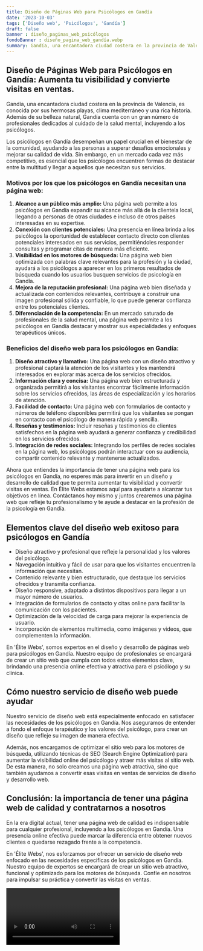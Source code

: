 ```yaml
---
title: Diseño de Páginas Web para Psicólogos en Gandía
date: '2023-10-03'
tags: ['Diseño web', 'Psicólogos', 'Gandía']
draft: false
banner : diseño_paginas_web_psicólogos
fondoBanner : diseño_pagina_web_gandía.webp
summary: Gandía, una encantadora ciudad costera en la provincia de Valencia, es conocida por sus hermosas playas, clima mediterráneo y una rica historia. Además de su belleza natural, Gandía cuenta con un gran número de profesionales dedicados al cuidado de la salud mental, incluyendo a los psicólogos. 
---
```


## Diseño de Páginas Web para Psicólogos en Gandía: Aumenta tu visibilidad y convierte visitas en ventas.

Gandía, una encantadora ciudad costera en la provincia de Valencia, es conocida por sus hermosas playas, clima mediterráneo y una rica historia. Además de su belleza natural, Gandía cuenta con un gran número de profesionales dedicados al cuidado de la salud mental, incluyendo a los psicólogos. 

Los psicólogos en Gandía desempeñan un papel crucial en el bienestar de la comunidad, ayudando a las personas a superar desafíos emocionales y mejorar su calidad de vida. Sin embargo, en un mercado cada vez más competitivo, es esencial que los psicólogos encuentren formas de destacar entre la multitud y llegar a aquellos que necesitan sus servicios.

### Motivos por los que los psicólogos en Gandía necesitan una página web:

1. **Alcance a un público más amplio:** Una página web permite a los psicólogos en Gandía expandir su alcance más allá de la clientela local, llegando a personas de otras ciudades e incluso de otros países interesadas en su expertise.
2. **Conexión con clientes potenciales:** Una presencia en línea brinda a los psicólogos la oportunidad de establecer contacto directo con clientes potenciales interesados en sus servicios, permitiéndoles responder consultas y programar citas de manera más eficiente.
3. **Visibilidad en los motores de búsqueda:** Una página web bien optimizada con palabras clave relevantes para la profesión y la ciudad, ayudará a los psicólogos a aparecer en los primeros resultados de búsqueda cuando los usuarios busquen servicios de psicología en Gandía.
4. **Mejora de la reputación profesional:** Una página web bien diseñada y actualizada con contenidos relevantes, contribuye a construir una imagen profesional sólida y confiable, lo que puede generar confianza entre los potenciales clientes.
5. **Diferenciación de la competencia:** En un mercado saturado de profesionales de la salud mental, una página web permite a los psicólogos en Gandía destacar y mostrar sus especialidades y enfoques terapéuticos únicos.

### Beneficios del diseño web para los psicólogos en Gandía:

1. **Diseño atractivo y llamativo:** Una página web con un diseño atractivo y profesional captará la atención de los visitantes y los mantendrá interesados en explorar más acerca de los servicios ofrecidos.
2. **Información clara y concisa:** Una página web bien estructurada y organizada permitirá a los visitantes encontrar fácilmente información sobre los servicios ofrecidos, las áreas de especialización y los horarios de atención.
3. **Facilidad de contacto:** Una página web con formularios de contacto y números de teléfono disponibles permitirá que los visitantes se pongan en contacto con el psicólogo de manera rápida y sencilla.
4. **Reseñas y testimonios:** Incluir reseñas y testimonios de clientes satisfechos en la página web ayudará a generar confianza y credibilidad en los servicios ofrecidos.
5. **Integración de redes sociales:** Integrando los perfiles de redes sociales en la página web, los psicólogos podrán interactuar con su audiencia, compartir contenido relevante y mantenerse actualizados.

Ahora que entiendes la importancia de tener una página web para los psicólogos en Gandía, no esperes más para invertir en un diseño y desarrollo de calidad que te permita aumentar tu visibilidad y convertir visitas en ventas. En Élite Webs estamos aquí para ayudarte a alcanzar tus objetivos en línea. Contáctanos hoy mismo y juntos crearemos una página web que refleje tu profesionalismo y te ayude a destacar en la profesión de la psicología en Gandía.

<GifSeo />

<Cta />

## Elementos clave del diseño web exitoso para psicólogos en Gandía

- Diseño atractivo y profesional que refleje la personalidad y los valores del psicólogo.
- Navegación intuitiva y fácil de usar para que los visitantes encuentren la información que necesitan.
- Contenido relevante y bien estructurado, que destaque los servicios ofrecidos y transmita confianza.
- Diseño responsive, adaptado a distintos dispositivos para llegar a un mayor número de usuarios.
- Integración de formularios de contacto y citas online para facilitar la comunicación con los pacientes.
- Optimización de la velocidad de carga para mejorar la experiencia de usuario.
- Incorporación de elementos multimedia, como imágenes y videos, que complementen la información.

En 'Élite Webs', somos expertos en el diseño y desarrollo de páginas web para psicólogos en Gandía. Nuestro equipo de profesionales se encargará de crear un sitio web que cumpla con todos estos elementos clave, brindando una presencia online efectiva y atractiva para el psicólogo y su clínica.

## Cómo nuestro servicio de diseño web puede ayudar

Nuestro servicio de diseño web está especialmente enfocado en satisfacer las necesidades de los psicólogos en Gandía. Nos aseguramos de entender a fondo el enfoque terapéutico y los valores del psicólogo, para crear un diseño que refleje su imagen de manera efectiva.

Además, nos encargamos de optimizar el sitio web para los motores de búsqueda, utilizando técnicas de SEO (Search Engine Optimization) para aumentar la visibilidad online del psicólogo y atraer más visitas al sitio web. De esta manera, no solo creamos una página web atractiva, sino que también ayudamos a convertir esas visitas en ventas de servicios de diseño y desarrollo web.

## Conclusión: la importancia de tener una página web de calidad y contratarnos a nosotros

En la era digital actual, tener una página web de calidad es indispensable para cualquier profesional, incluyendo a los psicólogos en Gandía. Una presencia online efectiva puede marcar la diferencia entre obtener nuevos clientes o quedarse rezagado frente a la competencia. 

En 'Élite Webs', nos esforzamos por ofrecer un servicio de diseño web enfocado en las necesidades específicas de los psicólogos en Gandía. Nuestro equipo de expertos se encargará de crear un sitio web atractivo, funcional y optimizado para los motores de búsqueda. Confíe en nosotros para impulsar su práctica y convertir las visitas en ventas.

<Video />

<CtaBot job='Psicólogos' city='Gandía'/>

<Gmaps query='Gandía+españa+maps' />